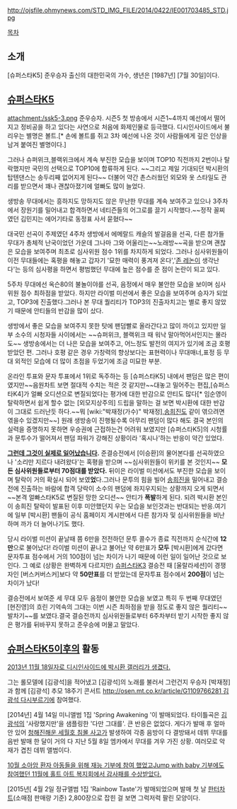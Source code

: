 http://ojsfile.ohmynews.com/STD_IMG_FILE/2014/0422/IE001703485_STD.jpg

[[목차]]

== 소개 == 
[슈퍼스타K5] 준우승자 출신의 대한민국의 가수, 생년은 [1987년] [7월 30일]이다. 

== [[슈퍼스타K5]] ==
attachment:/ssk5-3.png
준우승자. 시즌5 첫 방송에서 시즌1~4까지 예선에서 떨어지고 정비공을 하고 있다는 사연으로 처음에 화제인물로 등극했다. 디시인사이드에서 불리우는 별명은 볼트.[* 손에 볼트를 쥐고 3차 예선에 나온 것이 사람들에게 깊은 인상을 남겨 붙여진 별명이다.] 

그러나 슈퍼위크,블랙위크에서 계속 부진한 모습을 보이며 TOP10 직전까지 2번이나 탈락했지만 국민의 선택으로 TOP10에 합류하게 된다. ~~그리고 제일 기대되던 박시환의 탑텐댄스는 송두리째 없어지게 된다~~ 더불어 약간 촌스러웠던 외모와 옷 스타일도 관리를 받으면서 꽤나 괜찮아졌기에 얼빠도 많이 늘었다.

생방송 무대에서는 흥하지도 망하지도 않은 무난한 무대를 계속 보여주고 있으나 3주차에서 장원기를 밀어내고 합격하면서 네티즌들의 어그로를 끌기 시작했다.~~정작 꼴찌였던 김민지는 에어기타로 동정표 사서 묻혔다~~

대국민 선곡이 주제였던 4주차 생방에서 에메랄드 캐슬의 발걸음을 선곡, 다른 참가들 무대가 총체적 난국이었던 가운데 그나마 그와 어울리는~~노래방~~곡을 받으며 괜찮은 모습을 보여주며 최초로 심사위원 점수 1위를 차지하게 되었다. 그러나 심사위원들이 이전 무대들에는 혹평을 해놓고 갑자기 '묘한 매력이 풍겨져 온다','[[존 레논]]이 생각난다'는 등의 심사평을 하면서 평범했던 무대에 높은 점수를 준 점이 논란이 되고 있다.

5주차 무대에선 옥슨80의 불놀이야를 선곡, 음정에서 매우 불안한 모습을 보이며 심사위원 점수 최하점을 받았다. 하지만 라이벌 미션에서 좋은 모습을 보여주며 승자가 되었고, TOP3에 진출했다.그러나 본 무대 퀄리티가 TOP3의 진출자치고는 별로 좋지 않았기 때문에 안티들의 반감을 많이 샀다.

생방에서 좋은 모습을 보여주지 못한 탓에 팬덤빨로 올라간다고 많이 까이고 있지만 일부 소수의 시청자들 사이에서는 ~~슈퍼위크, 블랙위크 때 워낙 말아먹어서인지는 몰라도~~ 생방송에서는 더 나은 모습을 보여주고, 어느정도 발전의 여지가 있기에 조금 호평받았던 편. 그러나 호평 같은 경우 가창력의 향상보다는 표현력이나 무대매너,표정 등 무대 외적인 모습에 더 많이 초점을 두었기에 조금 미묘한 부분.

온라인 투표와 문자 투표에서 1위로 독주하는 등 [슈퍼스타K5] 내에서 팬덤은 많은 편이였지만~~음원차트 보면 절대적 수치는 적은 것 같지만~~대놓고 밀어주는 편집,[슈퍼스타K4]가 얼빠 오디션으로 변질되었다는 평가에 대한 반감으로 안티도 많다[* 임순영이 탈락하면서 쉽게 할수 없는 [외모지상주의] 드립을 말하는 걸 보면 박시환에 대한 반감이 그대로 드러난듯 하다.~~뭐 [wiki:"박재정(가수)" 박재정],[[송희진]]도 같이 엮으려면 엮을수 있겠지만~~]  원래 생방송이 진행될수록 아무리 팬덤이 많다 해도 결국 본인의 실력을 증명하지 못하면 우승권에 근접하는건 어려워 보였지만 [슈퍼스타K5]의 시청률과 문투수가 떨어져서 팬덤 파워가 강해진 상황이라 '혹시나'하는 반응이 약간 있었다.

'''[[그런데 그것이 실제로 일어났습니다]].'''
준결승전에서 [이승환]의 물어본다를 선곡하였으나 '소리만 지르다 내려왔다'는 혹평을 받으며 ~~심사위원들이 위키를 본 것인지~~ '''모든 심사위원들로부터 70점대를 받았다.''' 뒤이은 라이벌 미션에서도 부진한 모습을 보이며 탈락이 거의 확실시 되어 보였'''었'''다.그러나 문투의 힘을 빌어 [[송희진]]을 밀어내고 결승전에 진출하는 바람에 합격 당락이 소수의 팬덤에 좌지우지되는 상황까지 오게 되면서~~본격 얼빠스타K5로 변질된 망한 오디션~~ 안티가 '''폭발'''하게 된다. 되려 박시환 본인이 송희진 탈락이 발표된 이후 미안했던지 우는 모습을 보인것과는 반대되는 반응.여기에 일부 [박시환] 팬들이 공식 홈페이지 게시판에서 다른 참가자 및 심사위원들을 비난하며 까가 더 늘어나기도 했다.

당시 라이벌 미션이 끝날때 쯤 6만을 전전하던 문투 콜수가 종료 직전까지 순식간에 '''12만'''으로 불어났다! 라이벌 미션이 끝나고 불어난 약 6만표가 '''모두''' [박시환]에게 갔다면 문자투표 점수에서 거의 100점이 넘는 차이가 나기 때문에 이런 일이 일어난 것으로 보인다. 그 예로 (상황은 완벽하게 다르지만) [[슈퍼스타K3]] 결승전 때 [울랄라세션]이 경쟁자인 [버스커버스커]보다 약 '''50만표'''를 더 받았는데 문자투표 점수에서 '''200점'''이 넘는 차이가 났다! 

결승전에서 보여준 세 무대 모두 음정이 불안한 모습을 보였고 특히 두 번째 무대였던 [현진영]의 흐린 기억속의 그대는 이번 시즌 최하점을 받을 정도로 좋지 않은 퀄리티~~발차기~~를 보였다.결국 결승전까지 심사위원들로부터 6주차부터 받기 시작한 좋지 않은 평가를 뒤바꾸지 못하고 준우승에 머물고 말았다.

== [[슈퍼스타K5]]이후의 활동 ==
[http://gall.dcinside.com/board/lists/?id=shp 2013년 11월 18일자로 디시인사이드에 박시환 갤러리가 생겼다.]

그는 롤모델에 [김광석]을 적어냈고 [김광석]의 노래를 불러서 그런건지 우승자 [박재정]과 함께 [김광석] 추모 18주기 콘서트 [[http://osen.mt.co.kr/article/G1109766281 김광석 다시부르기]]에 참여했다.

[2014년] 4월 14일 미니앨범 1집 'Spring Awakening '이 발매되었다. 타이틀곡은 [[김광석]]의 '사랑했지만'을 샘플링한 '다만 그대를'. 큰 반응은 없었다. 게다가 발매 후 얼마 안 있어 [[청해진해운 세월호 침몰 사고]]가 발생하여 각종 음방이 다 결방돼서 데뷔 무대를 음반 발매 한 달이 거의 다 지난 5월 8일 엠카에서 무대를 겨우 가진 상황. 여러모로 악재가 겹친 데뷔 앨범이다.

[http://www.tvreport.co.kr/?c=news&m=newsview&idx=580597 10월 소아암 환자 아동들을 위해 재능 기부에 참여 
했었고][https://twitter.com/sihwan_fancafe1/status/534260632401362945 Jump with baby 기부에도 참여했던 11월에 홀트 아트 복지회에서 감사패를 수상받았다.]

[2015년[ 4월 2일 정규앨범 1집 'Rainbow Taste'가 발매되었으며 발매 첫 날 [[한터차트]](소매점 판매량 기준) 2,800장으로 잡힌 걸 보면 그럭저럭 팔린 모양이다.
